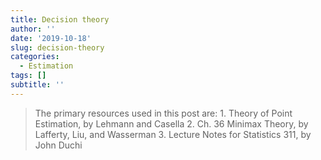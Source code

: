 ```yaml
---
title: Decision theory
author: ''
date: '2019-10-18'
slug: decision-theory
categories:
  - Estimation
tags: []
subtitle: ''
---
```


>
The primary resources used in this post are:
1. Theory of Point Estimation, by Lehmann and Casella
2. Ch. 36 Minimax Theory, by Lafferty, Liu, and Wasserman
3. Lecture Notes for Statistics 311, by John Duchi







